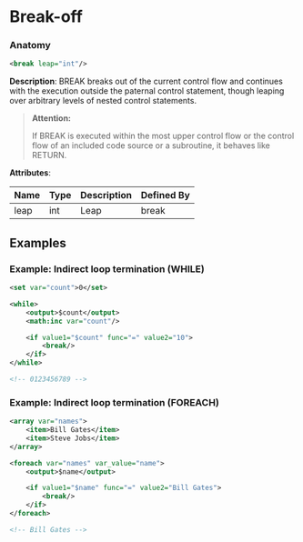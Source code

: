 # Break-off

### Anatomy

```xml
<break leap="int"/>
```

 **Description**:
 BREAK breaks out of the current control flow and continues with the execution outside the paternal control statement, though leaping over arbitrary levels of nested control statements.


> **Attention:**
>
> If BREAK is executed within the most upper control flow or the control flow of an included code source or a subroutine, it behaves like RETURN.

**Attributes**:

| Name | Type | Description | Defined By |
| ---- | ---- | ----------- | ---------- |
| leap | int | Leap | break |


## Examples

### Example: Indirect loop termination (WHILE)

```xml
<set var="count">0</set>

<while>
	<output>$count</output>
	<math:inc var="count"/>

	<if value1="$count" func="=" value2="10">
		<break/>
	</if>
</while>

<!-- 0123456789 -->
```

### Example: Indirect loop termination (FOREACH)

```xml
<array var="names">
	<item>Bill Gates</item>
	<item>Steve Jobs</item>
</array>

<foreach var="names" var_value="name">
	<output>$name</output>

	<if value1="$name" func="=" value2="Bill Gates">
		<break/>
	</if>
</foreach>

<!-- Bill Gates -->
```

